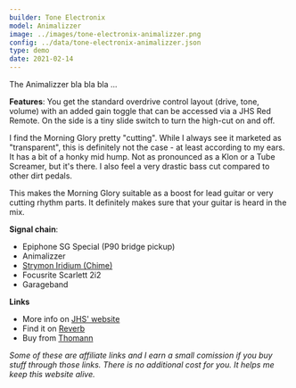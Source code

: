 ```yaml
---
builder: Tone Electronix
model: Animalizzer
image: ../images/tone-electronix-animalizzer.png
config: ../data/tone-electronix-animalizzer.json
type: demo
date: 2021-02-14
---
```


The Animalizzer bla bla bla ...

**Features**: You get the standard overdrive control layout (drive, tone, volume) with an added gain toggle that can be accessed via a JHS Red Remote. On the side is a tiny slide switch to turn the high-cut on and off.

I find the Morning Glory pretty "cutting". While I always see it marketed as "transparent", this is definitely not the case - at least according to my ears. It has a bit of a honky mid hump. Not as pronounced as a Klon or a Tube Screamer, but it's there. I also feel a very drastic bass cut compared to other dirt pedals.

This makes the Morning Glory suitable as a boost for lead guitar or very cutting rhythm parts. It definitely makes sure that your guitar is heard in the mix.

**Signal chain**:

- Epiphone SG Special (P90 bridge pickup)
- Animalizzer
- [Strymon Iridium (Chime)](/demos/strymon-iridium)
- Focusrite Scarlett 2i2
- Garageband

**Links**

- More info on [JHS' website](https://www.jhspedals.info/morning-glory-v4)
- Find it on [Reverb](https://reverb.grsm.io/loopydemos-jhs-morning-glory-v4)
- Buy from [Thomann](https://www.thomann.de/intl/jhs_pedals_morning_glory_v4.htm?partner_id=15606)

_Some of these are affiliate links and I earn a small comission if you buy stuff through those links. There is no additional cost for you. It helps me keep this website alive._
